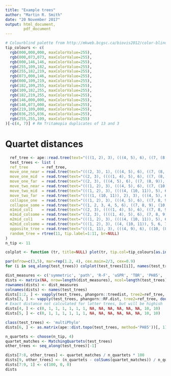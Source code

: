 ```yaml
---
title: "Example trees"
author: "Martin R. Smith"
date: "20 November 2017"
output: html_document,
        pdf_document
---
```


```r
# Colourblind palette from http://mkweb.bcgsc.ca/biovis2012/color-blindness-palette.png
tip_colours <- c(
  rgb(000,000,000, maxColorValue=255),
  rgb(000,073,073, maxColorValue=255),
  rgb(000,146,146, maxColorValue=255),
  rgb(255,109,182, maxColorValue=255),
  rgb(255,182,219, maxColorValue=255),
  rgb(073,000,146, maxColorValue=255),
  rgb(000,109,219, maxColorValue=255),
  rgb(182,109,255, maxColorValue=255),
  rgb(109,182,255, maxColorValue=255),
  rgb(182,219,255, maxColorValue=255),
  rgb(146,000,000, maxColorValue=255),
  rgb(146,073,000, maxColorValue=255),
  rgb(219,109,000, maxColorValue=255),
  rgb(036,255,036, maxColorValue=255),
  rgb(255,255,109, maxColorValue=255)
)[-c(4, 7)] # Rm Tritamopia duplicates of 13 and 3
```

# Quartet distances

```r

  ref_tree <- ape::read.tree(text="(((1, 2), 3), (((4, 5), 6), ((7, (8, 9)), (10, 11))));")
  test_trees <- list (
  ref_tree      = ref_tree,
  move_one_near = read.tree(text="(((2, 3), 1), (((4, 5), 6), ((7, (8, 9)), (10, 11))));"),
  move_one_mid  = read.tree(text="((2, 3), ((((1, 4), 5), 6), ((7, (8, 9)), (10, 11))));"),
  move_one_far  = read.tree(text="((2, 3), (((4, 5), 6), ((7, (8, 9)), (10, (11, 1)))));"),
  move_two_near = read.tree(text="(((1, 2), 3), (((4, 5), 6), ((7, (10, 11)), (8, 9))));"),
  move_two_mid  = read.tree(text="(((1, 2), 3), ((((4, (10, 11)), 5), 6), (7, (8, 9))));"),
  move_two_far  = read.tree(text="((((1, (10, 11)), 2), 3), (((4, 5), 6), (7, (8, 9))));"),
  collapse_one  = read.tree(text="(((1, 2), 3), (((4, 5), 6), ((7, 8, 9), (10, 11))));"),
  collapse_some = read.tree(text="((1, 2, 3, 4, 5, 6), ((7, 8, 9), (10, 11)));"),
  m1mid_col1    = read.tree(text="((2, 3), ((((1, 4), 5), 6), ((7, 8, 9), (10, 11))));"),
  m1mid_colsome = read.tree(text="((2, 3), ((((1, 4), 5), 6), (7, 8, 9, 10, 11)));"),
  m2mid_col1    = read.tree(text="(((1, 2), 3), ((((4, (10, 11)), 5), 6), (7, 8, 9)));"),
  m2mid_colsome = read.tree(text="(((1, 2), 3), ((4, (10, 11)), 5, 6, 7, 8, 9));"),
  opposite_tree = read.tree(text="(((1, 11), 3), (((4, 9), 6), ((10, (8, 6)), (5, 7))));"),
  random_tree = rtree(11, tip.label=1:11, br=NULL)
)
n_tip <- 11
```

```r
colplot <- function (tr, title=NULL) plot(tr, tip.col=tip_colours[as.integer(tr$tip.label)], main=title)

par(mfrow=c(3,5), mar=rep(1.2, 4), cex.main=2/3, cex=0.9)
for (i in seq_along(test_trees)) colplot(test_trees[[i]], names(test_trees)[i])

```

```R

dist_measures <- c('symmetric', 'path', 'R-F', 'uSPR', 'TBR', 'PH85', '4tet_=', '4tet_?', '4tet_X')
dists <- matrix(NA, nrow=length(dist_measures), ncol=length(test_trees))
rownames(dists) <- dist_measures
colnames(dists) <- names(test_trees)
dists[1:2, ] <- vapply(test_trees, phangorn::treedist, tree2=ref_tree, double(2))
dists[3, ] <- vapply(test_trees, phangorn::RF.dist, tree2=ref_tree, double(1))
# Exact distance not calculated for latter trees, but will be highish
dists[4, ] <- c(0, 1, 1, 1, 1, 1, 1, NA, NA, NA, NA, NA, NA, 10, 10)
dists[5, ] <- c(0, 1, 1, 1, 1, 1, 1, NA, NA, NA, NA, NA, NA, 10, 10) 

class(test_trees) <- 'multiPhylo'
dists[6, ] <- as.matrix(ape::dist.topo(test_trees, method='PH85'))[, 1]

n_quartets <- choose(n_tip, 4)
quartet_matches <- MatchingQuartets(test_trees)
other_trees <- seq_along(test_trees)[-1]

dists[7:8, other_trees] <- quartet_matches / n_quartets * 100
dists[9, other_trees] <- (n_quartets - colSums(quartet_matches)) / n_quartets * 100
dists[7:9, 1] <- c(100, 0, 0)
dists

```
